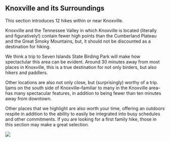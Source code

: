 ## Knoxville and its Surroundings

This section introduces 12 hikes within or near Knoxville.

Knoxville and the Tennessee Valley in which Knoxville is located (literally and figuratively!) contain fewer high points than the Cumberland Plateau and the Great Smoky Mountains,
but, it should not be discounted as a destination for hiking.

We think a trip to Seven Islands State Birding Park will make how spectactular this area can be evident. Around 30 minutes away from most places in Knoxville, this is a true destination for not only birders, but also hikers and paddlers.

Other locations are also not only close, but (surprisingly) worthy of a trip. Ijams on the south side of Knoxville–familiar to many in the Knoxville area–has many spectacular features, in addition to being fewer than ten minutes away from downtown.

Other places that we highlight are also worth your time, offering an outdoors respite in addition to the ability to easily be integrated into busy schedules and other commitments. If you are looking for a first family hike, those in this section may make a great selection.

![](maps/knoxville-region.jpg)
